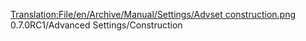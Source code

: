 [[Translation:File/en/Archive/Manual/Settings/Advset construction.png]]
0.7.0RC1/Advanced Settings/Construction
